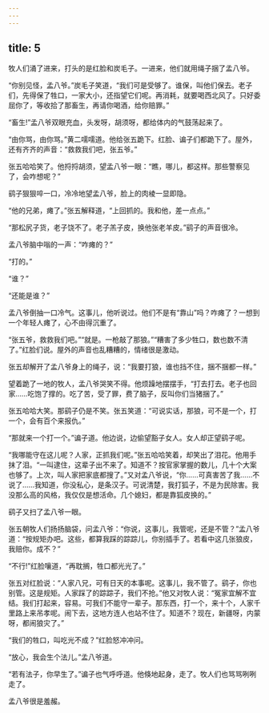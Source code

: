 ```yaml
---
---
---
```

title: 5
---



牧人们涌了进来，打头的是红脸和炭毛子。一进来，他们就用绳子捆了孟八爷。

“你别见怪，孟八爷。”炭毛子笑道，“我们可是受够了。谁保，叫他们保去。老子们，先得保了牲口，一家大小，还指望它们呢。再消耗，就要喝西北风了。只好委屈你了，等收拾了那畜生，再请你喝酒，给你赔罪。”

“畜生!”孟八爷双眼充血，头发呀，胡须呀，都给体内的气鼓荡起来了。

“由你骂，由你骂。”黄二嚅嚅道。他给张五跪下。红脸、谝子们都跪下了。屋外，还有齐齐的声音：“救救我们吧，张五爷。”

张五哈哈笑了。他捋捋胡须，望孟八爷一眼：“瞧，哪儿，都这样。那些警察见了，会咋想呢？”

鹞子狠狠啐一口，冷冷地望孟八爷，脸上的肉棱一显即隐。

“他的兄弟，瘫了。”张五解释道，“上回抓的。我和他，差一点点。”

“那松尻子货，老子饶不了。老子羔子皮，换他张老羊皮。”鹞子的声音很冷。

孟八爷脑中嗡的一声：“咋瘫的？”

“打的。”

“谁？”

“还能是谁？”

孟八爷倒抽一口冷气。这事儿，他听说过。他们不是有“靠山”吗？咋瘫了？一想到一个年轻人瘫了，心不由得沉重了。

“张五爷，救救我们吧。”“就是。一枪敲了那狼。”“糟害了多少牲口，数也数不清了。”红脸们说。屋外的声音也乱糟糟的，情绪很是激动。

张五却解开了孟八爷身上的绳子，说：“我要打狼，谁也挡不住，捆不捆都一样。”

望着跪了一地的牧人，孟八爷哭笑不得。他烦躁地摆摆手，“打去打去。老子也回家……吃饱了撑的。吃了苦，受了罪，费了脑子，反叫你们当猪捆了。”

张五哈哈大笑。那鹞子仍是不笑。张五笑道：“可说实话，那狼，可不是一个，打一个，会有百个来报仇。”

“那就来一个打一个。”谝子道。他边说，边偷望豁子女人。女人却正望鹞子呢。

“我哪能守在这儿呢？人家，正抓我们呢。”张五哈哈笑着，却笑出了泪花。他用手抹了泪。“一叫逮住，这辈子出不来了。知道不？按官家掌握的数儿，几十个大案也够了。上次，叫人家把家底都搜了。”又对孟八爷说，“你……可真害苦了我……不说了……我知道，你没私心，是条汉子。可说清楚，我打狐子，不是为民除害。我没那么高的风格，我仅仅是想活命。几个媳妇，都是靠狐皮换的。”

鹞子又扫了孟八爷一眼。

张五朝牧人们扬扬脑袋，问孟八爷：“你说，这事儿，我管呢，还是不管？”孟八爷道：“按规矩办吧。这些，都算我踩的踪踪儿，你别插手了。若看中这几张狼皮，我赔你。成不？”

“不行!”红脸嚷道，“再耽搁，牲口都光光了。”

张五对红脸说：“人家八兄，可有日天的本事呢。这事儿，我不管了。鹞子，你也别管。这是规矩。人家踩了的踪踪子，我们不抢。”他又对牧人说：“冤家宜解不宜结。我们打起来，容易。可我们不能守一辈子。那东西，打一个，来十个，人家千里路上来吊孝呢。闹下去，这地方连人也站不住了。知道不？现在，新疆呀，内蒙呀，都闹狼灾了。”

“我们的牲口，叫吃光不成？”红脸怒冲冲问。

“放心，我会生个法儿。”孟八爷道。

“若有法子，你早生了。”谝子也气呼呼道。他倏地起身，走了。牧人们也骂骂咧咧走了。

孟八爷很是羞赧。